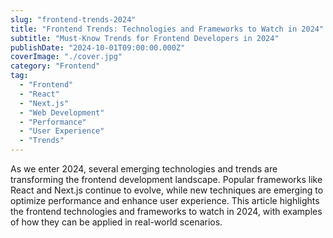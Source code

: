 ```yaml
---
slug: "frontend-trends-2024"
title: "Frontend Trends: Technologies and Frameworks to Watch in 2024"
subtitle: "Must-Know Trends for Frontend Developers in 2024"
publishDate: "2024-10-01T09:00:00.000Z"
coverImage: "./cover.jpg"
category: "Frontend"
tag:
  - "Frontend"
  - "React"
  - "Next.js"
  - "Web Development"
  - "Performance"
  - "User Experience"
  - "Trends"
---
```

As we enter 2024, several emerging technologies and trends are transforming the frontend development landscape. Popular frameworks like React and Next.js continue to evolve, while new techniques are emerging to optimize performance and enhance user experience. This article highlights the frontend technologies and frameworks to watch in 2024, with examples of how they can be applied in real-world scenarios.